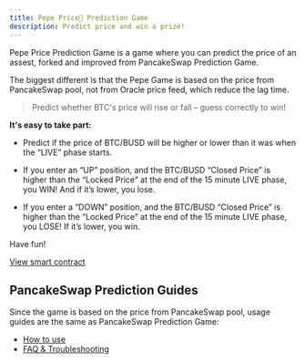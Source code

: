 ```yaml
---
title: Pepe Price🔮 Prediction Game
description: Predict price and win a prize! 
---
```


Pepe Price Prediction Game is a game where you can predict the price of an assest, forked and improved from PancakeSwap Prediction Game.

The biggest different is that the Pepe Game is based on the price from PancakeSwap pool, not from Oracle price feed, which reduce the lag time. 

> Predict whether BTC's price will rise or fall – guess correctly to win!

**It's easy to take part:**

- Predict if the price of BTC/BUSD will be higher or lower than it was when the “LIVE” phase starts.

- If you enter an “UP” position, and the BTC/BUSD “Closed Price” is higher than the “Locked Price” at the end of the 15 minute LIVE phase, you WIN! And if it’s lower, you lose.

- If you enter a “DOWN” position, and the BTC/BUSD “Closed Price” is higher than the “Locked Price” at the end of the 15 minute LIVE phase, you LOSE! If it’s lower, you win.

Have fun!

[​View smart contract​]()

## PancakeSwap Prediction Guides

Since the game is based on the price from PancakeSwap pool, usage guides are the same as PancakeSwap Prediction Game:

- [How to use](https://docs.pancakeswap.finance/products/prediction/prediction-guide)
- [FAQ & Troubleshooting](https://docs.pancakeswap.finance/products/prediction/prediction-faq)